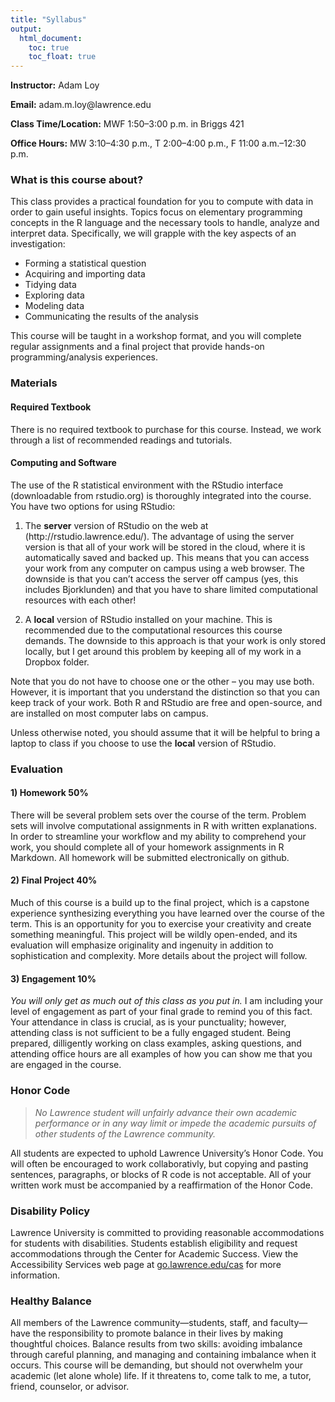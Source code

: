 ```yaml
---
title: "Syllabus"
output:
  html_document:
    toc: true
    toc_float: true
---
```


**Instructor:** Adam Loy

**Email:** adam.m.loy@lawrence.edu

**Class Time/Location:** MWF 1:50--3:00 p.m. in Briggs 421

**Office Hours:** MW 3:10--4:30 p.m., T 2:00--4:00 p.m., F 11:00 a.m.--12:30 p.m.

### What is this course about?

This class provides a practical foundation for you to compute with data in order to gain useful insights. Topics focus on elementary programming concepts in the R language and the necessary tools to handle, analyze and interpret data. Specifically, we will grapple with the key aspects of an investigation:

- Forming a statistical question
- Acquiring and importing data
- Tidying data
- Exploring data
- Modeling data
- Communicating the results of the analysis

This course will be taught in a workshop format, and you will complete regular assignments and a final project that provide hands-on programming/analysis experiences. 


### Materials

#### Required Textbook

There is no required textbook to purchase for this course. Instead, we work through a list of recommended readings and tutorials.

#### Computing and Software

The use of the R statistical environment with the RStudio interface (downloadable from rstudio.org) is thoroughly integrated into the course. You have two options for using RStudio:

1. The **server** version of RStudio on the web at (http://rstudio.lawrence.edu/). The advantage
of using the server version is that all of your work will be stored in the cloud, where it is automatically saved and backed up. This means that you can access your work from any computer on campus using a web browser. The downside is that you can't access the server off campus (yes, this includes Bjorklunden) and that you have to share limited computational resources with each other!

2. A **local** version of RStudio installed on your machine. This is recommended due to the computational resources this course demands. The downside to this approach is that your work is only stored locally, but I get around this problem by keeping all of my work in a Dropbox folder. 

Note that you do not have to choose one or the other -- you may use both. However, it is important that you understand the distinction so that you can keep track of your work. Both R and RStudio are free and open-source, and are installed on most computer labs on campus. 

Unless otherwise noted, you should assume that it will be helpful to bring a laptop to class if you choose to use the **local** version of RStudio. 

### Evaluation


#### 1) Homework 50%

There will be several problem sets over the course of the term. Problem sets will involve computational assignments in R with written explanations. In order to streamline your workflow and my ability to comprehend your work, you should complete all of your homework assignments in R Markdown. All homework will be submitted electronically on github.

#### 2) Final Project 40%

Much of this course is a build up to the final project, which is a capstone experience synthesizing everything you have learned over the course of the term. This is an opportunity for you to exercise your creativity and create something meaningful. This project will be wildly open-ended, and its evaluation will emphasize originality and ingenuity in addition to sophistication and complexity. More details about the project will follow.

#### 3) Engagement 10%

*You will only get as much out of this class as you put in.* I am including your level of engagement as part of your final grade to remind you of this fact. Your attendance in class is crucial, as is your punctuality; however, attending class is not sufficient to be a fully engaged student. Being prepared, dilligently working on class examples, asking questions, and attending office hours are all examples of how you can show me that you are engaged in the course.


### Honor Code
> *No Lawrence student will unfairly advance their own academic performance or in any way limit or impede the academic pursuits of other students of the Lawrence community.* 

All students are expected to uphold Lawrence University’s Honor Code. You will often be encouraged to work collaborativly, but copying and pasting sentences, paragraphs, or blocks of R code is not acceptable. All of your written work must be accompanied by a reaffirmation of the Honor Code.

### Disability Policy
Lawrence University is committed to providing reasonable accommodations for students with disabilities. Students establish eligibility and request accommodations through the Center for Academic Success. View the Accessibility Services web page at [go.lawrence.edu/cas](go.lawrence.edu/cas) for more information.

### Healthy Balance
All members of the Lawrence community—students, staff, and faculty—have the responsibility to promote balance in their lives by making thoughtful choices. Balance results from two skills: avoiding imbalance through careful planning, and managing and containing imbalance when it occurs. This course will be demanding, but should not overwhelm your academic (let alone whole) life. If it threatens to, come talk to me, a tutor, friend, counselor, or advisor.
